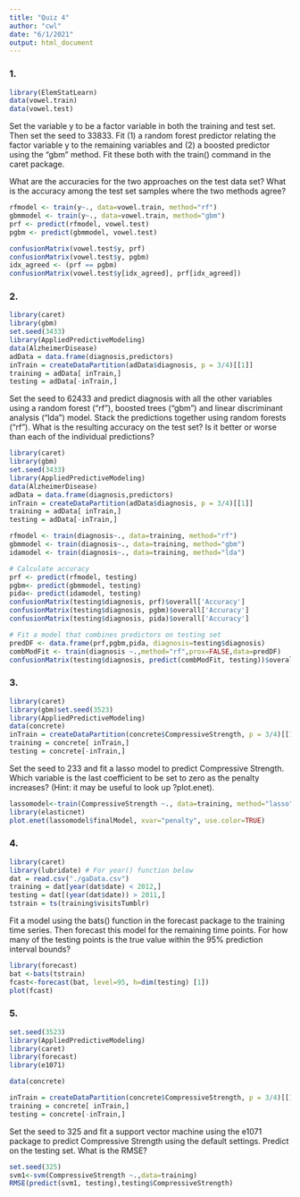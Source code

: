 ```yaml
---
title: "Quiz 4"
author: "cwl"
date: "6/1/2021"
output: html_document
---
```

### 1. 

```r
library(ElemStatLearn)
data(vowel.train)
data(vowel.test)
```
Set the variable y to be a factor variable in both the training and test set. Then set the seed to 33833. Fit (1) a random forest predictor relating the factor variable y to the remaining variables and (2) a boosted predictor using the “gbm” method. Fit these both with the train() command in the caret package.

What are the accuracies for the two approaches on the test data set? What is the accuracy among the test set samples where the two methods agree?


```r


rfmodel <- train(y~., data=vowel.train, method="rf")
gbmmodel <- train(y~., data=vowel.train, method="gbm")
prf <- predict(rfmodel, vowel.test)
pgbm <- predict(gbmmodel, vowel.test)

confusionMatrix(vowel.test$y, prf)
confusionMatrix(vowel.test$y, pgbm)
idx_agreed <- (prf == pgbm)
confusionMatrix(vowel.test$y[idx_agreed], prf[idx_agreed])
```

### 2. 


```r
library(caret)
library(gbm)
set.seed(3433)
library(AppliedPredictiveModeling)
data(AlzheimerDisease)
adData = data.frame(diagnosis,predictors)
inTrain = createDataPartition(adData$diagnosis, p = 3/4)[[1]]
training = adData[ inTrain,]
testing = adData[-inTrain,]
```

Set the seed to 62433 and predict diagnosis with all the other variables using a random forest ("rf"), boosted trees ("gbm") and linear discriminant analysis ("lda") model. Stack the predictions together using random forests ("rf"). What is the resulting accuracy on the test set? Is it better or worse than each of the individual predictions? 


```r
library(caret)
library(gbm)
set.seed(3433)
library(AppliedPredictiveModeling)
data(AlzheimerDisease)
adData = data.frame(diagnosis,predictors)
inTrain = createDataPartition(adData$diagnosis, p = 3/4)[[1]]
training = adData[ inTrain,]
testing = adData[-inTrain,]

rfmodel <- train(diagnosis~., data=training, method="rf")
gbmmodel <- train(diagnosis~., data=training, method="gbm")
idamodel <- train(diagnosis~., data=training, method="lda")

# Calculate accuracy
prf <- predict(rfmodel, testing)
pgbm<- predict(gbmmodel, testing)
pida<- predict(idamodel, testing)
confusionMatrix(testing$diagnosis, prf)$overall['Accuracy']
confusionMatrix(testing$diagnosis, pgbm)$overall['Accuracy']
confusionMatrix(testing$diagnosis, pida)$overall['Accuracy']

# Fit a model that combines predictors on testing set
predDF <- data.frame(prf,pgbm,pida, diagnosis=testing$diagnosis)
combModFit <- train(diagnosis ~.,method="rf",prox=FALSE,data=predDF)
confusionMatrix(testing$diagnosis, predict(combModFit, testing))$overall['Accuracy']
```


### 3. 

```r
library(caret)
library(gbm)set.seed(3523)
library(AppliedPredictiveModeling)
data(concrete)
inTrain = createDataPartition(concrete$CompressiveStrength, p = 3/4)[[1]]
training = concrete[ inTrain,]
testing = concrete[-inTrain,]
```

Set the seed to 233 and fit a lasso model to predict Compressive Strength. Which variable is the last coefficient to be set to zero as the penalty increases? (Hint: it may be useful to look up ?plot.enet). 


```r
lassomodel<-train(CompressiveStrength ~., data=training, method="lasso")
library(elasticnet)
plot.enet(lassomodel$finalModel, xvar="penalty", use.color=TRUE)
```

### 4.

```r
library(caret)
library(lubridate) # For year() function below
dat = read.csv("./gaData.csv")
training = dat[year(dat$date) < 2012,]
testing = dat[(year(dat$date)) > 2011,]
tstrain = ts(training$visitsTumblr)
```
Fit a model using the bats() function in the forecast package to the training time series. Then forecast this model for the remaining time points. For how many of the testing points is the true value within the 95% prediction interval bounds? 

```r
library(forecast)
bat <-bats(tstrain)
fcast<-forecast(bat, level=95, h=dim(testing) [1])
plot(fcast)
```

### 5.
```r
set.seed(3523)
library(AppliedPredictiveModeling)
library(caret)
library(forecast)
library(e1071)  

data(concrete)  

inTrain = createDataPartition(concrete$CompressiveStrength, p = 3/4)[[1]]
training = concrete[ inTrain,]
testing = concrete[-inTrain,]
```
Set the seed to 325 and fit a support vector machine using the e1071 package to predict Compressive Strength using the default settings. Predict on the testing set. What is the RMSE? 

```r
set.seed(325)
svm1<-svm(CompressiveStrength ~.,data=training)  
RMSE(predict(svm1, testing),testing$CompressiveStrength)
```
